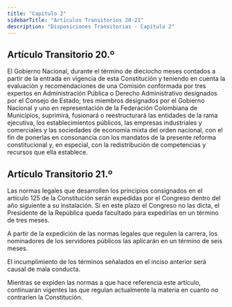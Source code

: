 ```yaml
---
title: "Capítulo 2"
sidebarTitle: "Artículos Transitorios 20-21"
description: "Disposiciones Transitorias - Capítulo 2"
---
```


## Artículo Transitorio 20.º

El Gobierno Nacional, durante el término de dieciocho meses contados a partir de la entrada en vigencia de esta Constitución y teniendo en cuenta la evaluación y recomendaciones de una Comisión conformada por tres expertos en Administración Pública o Derecho Administrativo designados por el Consejo de Estado; tres miembros designados por el Gobierno Nacional y uno en representación de la Federación Colombiana de Municipios, suprimirá, fusionará o reestructurará las entidades de la rama ejecutiva, los establecimientos públicos, las empresas industriales y comerciales y las sociedades de economía mixta del orden nacional, con el fin de ponerlas en consonancia con los mandatos de la presente reforma constitucional y, en especial, con la redistribución de competencias y recursos que ella establece.

## Artículo Transitorio 21.º

Las normas legales que desarrollen los principios consignados en el artículo 125 de la Constitución serán expedidas por el Congreso dentro del año siguiente a su instalación. Si en este plazo el Congreso no las dicta, el Presidente de la República queda facultado para expedirlas en un término de tres meses.

A partir de la expedición de las normas legales que regulen la carrera, los nominadores de los servidores públicos las aplicarán en un término de seis meses.

El incumplimiento de los términos señalados en el inciso anterior será causal de mala conducta.

Mientras se expiden las normas a que hace referencia este artículo, continuarán vigentes las que regulan actualmente la materia en cuanto no contraríen la Constitución.

